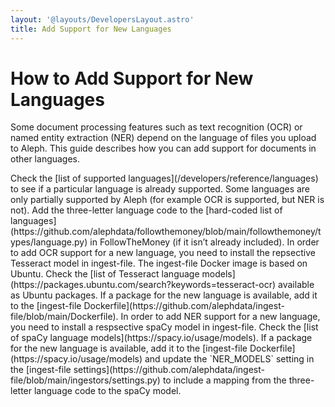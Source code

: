 ```yaml
---
layout: '@layouts/DevelopersLayout.astro'
title: Add Support for New Languages
---
```


# How to Add Support for New Languages

<p class="lead">Some document processing features such as text recognition (OCR) or named entity extraction (NER) depend on the language of files you upload to Aleph. This guide describes how you can add support for documents in other languages.</p>

<Steps>
  <Step>
    Check the [list of supported languages](/developers/reference/languages) to see if a particular language is already supported. Some languages are only partially supported by Aleph (for example OCR is supported, but NER is not).
  </Step>

  <Step>
    Add the three-letter language code to the [hard-coded list of languages](https://github.com/alephdata/followthemoney/blob/main/followthemoney/types/language.py) in FollowTheMoney (if it isn’t already included).
  </Step>

  <Step>
    In order to add OCR support for a new language, you need to install the repsective Tesseract model in ingest-file. The ingest-file Docker image is based on Ubuntu. Check the [list of Tesseract language models](https://packages.ubuntu.com/search?keywords=tesseract-ocr) available as Ubuntu packages. If a package for the new language is available, add it to the [ingest-file Dockerfile](https://github.com/alephdata/ingest-file/blob/main/Dockerfile).
  </Step>

  <Step>
    In order to add NER support for a new language, you need to install a respsective spaCy model in ingest-file. Check the [list of spaCy language models](https://spacy.io/usage/models). If a package for the new language is available, add it to the [ingest-file Dockerfile](https://spacy.io/usage/models) and update the `NER_MODELS` setting in the [ingest-file settings](https://github.com/alephdata/ingest-file/blob/main/ingestors/settings.py) to include a mapping from the three-letter language code to the spaCy model.
  </Step>
</Steps>

